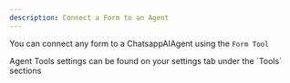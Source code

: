 ```yaml
---
description: Connect a Form to an Agent
---
```



You can connect any form to a ChatsappAIAgent using the `Form Tool`

<Note>
  Agent Tools settings can be found on your settings tab under the `Tools`
  sections
</Note>

<ToDoDoc />
